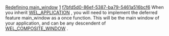 [[Property:title|Redefining main_window]]
[[Property:weight|1]]
[[Property:uuid|f7bfd5d0-86ef-5387-ba79-5461a516bcf6]]
When you inherit [[ref:libraries/wel/reference/wel_application_chart|WEL_APPLICATION]] , you will need to implement the deferred feature main_window as a once function. This will be the main window of your application, and can be any descendent of [[ref:libraries/wel/reference/wel_composite_window_chart|WEL_COMPOSITE_WINDOW]] . 

{{note|. See [[Tutorial Step 2|step2]]  in the [[WEL Tutorial|tutorial]]  for a simple demonstration of how to do this. }}



